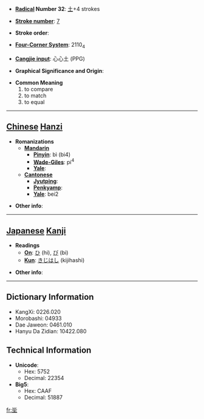 * '''[[Wiktionary:Chinese radical index| Radical]] Number 32''': [[Wiktionary:Chinese radical index 土|土]]+4 strokes

* '''[[Wiktionary:Chinese total strokes index|Stroke number]]''': [[Wiktionary:Chinese total strokes index 7|7]]

* '''Stroke order''': 

* '''[[Wiktionary:Chinese four corner index|Four-Corner System]]''': 2110<sub>4</sub>

* '''[[Wiktionary:Chinese Cangjie index|Cangjie input]]''': 心心土 (PPG)

* '''Graphical Significance and Origin''': 

* '''Common Meaning'''
*#to compare
*# to match
*# to equal


----

== [[Chinese]] [[Hanzi]] ==

* '''Romanizations'''
** '''[[Mandarin]]'''
*** '''[[Pinyin]]''': bì (bi4)
*** '''[[Wade-Giles]]''': pi<sup>4</sup>
*** '''[[Yale]]''': 
** '''[[Cantonese]]'''
*** '''[[Jyutping]]''':
*** '''[[Penkyamp]]''': 
*** '''[[Yale]]''': bei2

* '''Other info''': 

----

== [[Japanese]] [[Kanji]] ==

* '''Readings'''
** '''[[On]]''': [[ひ]] (hi), [[び]] (bi)
** '''[[Kun]]''': [[きじはし]] (kijihashi)

* '''Other info''':  

----

== Dictionary Information ==

* KangXi: 0226.020
* Morobashi: 04933
* Dae Jaweon: 0461.010
* Hanyu Da Zidian: 10422.080

== Technical Information ==

* '''Unicode''':
** Hex: 5752
** Decimal: 22354
* '''Big5''':
** Hex: CAAF
** Decimal: 51887

[[fr:坒]]